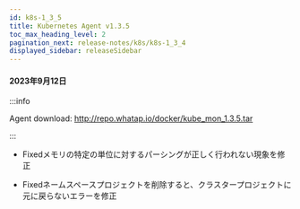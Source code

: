 ```yaml
---
id: k8s-1_3_5
title: Kubernetes Agent v1.3.5
toc_max_heading_level: 2
pagination_next: release-notes/k8s/k8s-1_3_4
displayed_sidebar: releaseSidebar
---
```


#### 2023年9月12日

:::info

Agent download: http://repo.whatap.io/docker/kube_mon_1.3.5.tar

:::

- <Status>Fixed</Status>メモリの特定の単位に対するパーシングが正しく行われない現象を修正

- <Status>Fixed</Status>ネームスペースプロジェクトを削除すると、クラスタープロジェクトに元に戻らないエラーを修正
